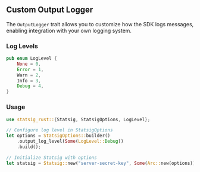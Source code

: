 ## Custom Output Logger

The `OutputLogger` trait allows you to customize how the SDK logs messages, enabling integration with your own logging system.

### Log Levels

```rust
pub enum LogLevel {
    None = 0,
    Error = 1,
    Warn = 2,
    Info = 3,
    Debug = 4,
}
```

### Usage

```rust
use statsig_rust::{Statsig, StatsigOptions, LogLevel};

// Configure log level in StatsigOptions
let options = StatsigOptions::builder()
    .output_log_level(Some(LogLevel::Debug))
    .build();

// Initialize Statsig with options
let statsig = Statsig::new("server-secret-key", Some(Arc::new(options)));
```

